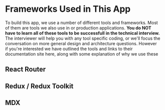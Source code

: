 # Frameworks Used in This App

To build this app, we use a number of different tools and frameworks. Most of
them are tools we also use in or production applications. **You do NOT have
to learn all of these tools to be successfull in the technical interview.** The
interviewer will help you with any tool specific coding, or we'll focus the
conversation on more general design and architecture questions. However if
you're interested we have outlined the tools and links to their documentation
site here, along with some explanation of why we use these

## React Router

## Redux / Redux Toolkit

## MDX

